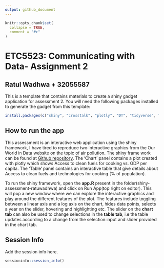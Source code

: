 ```yaml
---
output: github_document
---
```


<!-- README.md is generated from README.Rmd. Please edit that file -->

```r
knitr::opts_chunk$set(
  collapse = TRUE,
  comment = "#>"
)
```

# ETC5523: Communicating with Data- Assignment 2

## Ratul Wadhwa + 32055587

This is a template that contains materials to create a shiny gadget application
for assessment 2. You will need the following packages installed to 
generate the gadget from this template:

```r
install.packages(c("shiny", "crosstalk", "plotly", "DT", "tidyverse", "here", "scales", "glue"))
```

## How to run the app

This assessment is an interactive web application using the shiny framework, I have tired to reproduce two interactive graphics from the Our World in Data website on the topic of air pollution. The shiny frame work can be found at [Github repository](https://github.com/etc5523-2021/shiny-assessment-ratulwadhwa). The 'Chart' panel contains a plot created with plotly which shows Access to clean fuels for cooking vs. GDP per capita. The 'Table' panel contains an interactive table that give details about Access to clean fuels and technologies for cooking (% of population). 

To run the shiny framework, open the **app.R** present in the folder(shiny-assessment-ratuwadhwa) and click on Run App(top right on editor). This will pop a new window where we can explore the interactive graphics and play around the different features of the plot. The features include toggling between a linear axis and a log axis on the chart, hides data points, selects a year on the slider, hovering and highlighting etc. The slider on the **chart tab** can also be used to change selections in the **table tab**, i.e the table updates according to a change from the selection input and slider provided in the chart tab. 

## Session Info

Add the session info here.

```r
sessioninfo::session_info()
```
